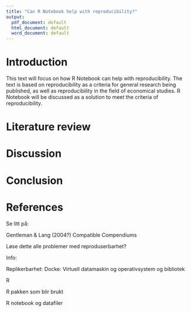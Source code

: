 ```yaml
---
title: "Can R Notebook help with reproducibility?"
output:
  pdf_document: default
  html_document: default
  word_document: default
---
```


# Introduction

This text will focus on how R Notebook can help with reproducibility. The text is based on reproducibility as a criteria for general research being published, as well as reproducibility in the field of economical studies. R Notebook will be discussed as a solution to meet the criteria of reproducibility. 

# Literature review



# Discussion

# Conclusion

# References

Se litt på:

Gentleman & Lang (2004?) Compatible Compendiums

Løse dette alle problemer med reproduserbarhet?

Info:

Replikerbarhet: Docke: Virtuell datamaskin og operativsystem og bibliotek

R

R pakken som blir brukt

R notebook og datafiler
